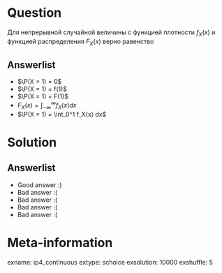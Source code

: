 Question
========

Для непрерывной случайной величины с функцией плотности $f_X(x)$ и функцией распределения $F_X(x)$ верно равенство


Answerlist
----------
*  $\P(X = 1) = 0$ 
*  $\P(X = 1) = f(1)$ 
*  $\P(X = 1) = F(1)$ 
*  $F_X(x) = \int_{-\infty}^{\infty} f_X(x) dx$
*  $\P(X = 1) = \int_0^1 f_X(x) dx$

Solution
========

Answerlist
----------
*  Good answer :)
*  Bad answer :(
*  Bad answer :(
*  Bad answer :(
*  Bad answer :(

Meta-information
================
exname: ip4_continuous
extype: schoice
exsolution: 10000
exshuffle: 5
